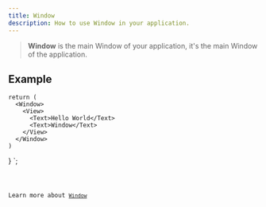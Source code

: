 ```yaml
---
title: Window
description: How to use Window in your application.
---
```



> **Window** is the main Window of your application, it's the main Window of the application.

## Example


    return (
      <Window>
        <View>
          <Text>Hello World</Text>
          <Text>Window</Text>
        </View>
      </Window>    
    )
}
`;

<Code code={mainWindowExample} title="mainWindowExample.tsx" lang='tsx' />

Learn more about [`Window`](https://vixen-js.github.io/docs/build-application-vanilla/Layout-Components/QWindow)